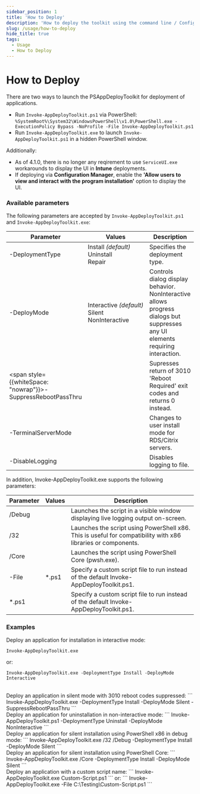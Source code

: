 ```yaml
---
sidebar_position: 1
title: 'How to Deploy'
description: 'How to deploy the toolkit using the command line / ConfigMgr / Intune.'
slug: /usage/how-to-deploy
hide_title: true
tags:
  - Usage
  - How to Deploy
---
```


# How to Deploy

There are two ways to launch the PSAppDeployToolkit for deployment of applications.

- Run `Invoke-AppDeployToolkit.ps1` via PowerShell:
`%SystemRoot%\System32\WindowsPowerShell\v1.0\PowerShell.exe -ExecutionPolicy Bypass -NoProfile -File Invoke-AppDeployToolkit.ps1`
- Run `Invoke-AppDeployToolkit.exe` to launch `Invoke-AppDeployToolkit.ps1` in a hidden PowerShell window.

Additionally:
- As of 4.1.0, there is no longer any reqirement to use `ServiceUI.exe` workarounds to display the UI in **Intune** deployments.
- If deploying via **Configuration Manager**, enable the **'Allow users to view and interact with the program installation'** option to display the UI.

### Available parameters

The following parameters are accepted by `Invoke-AppDeployToolkit.ps1` and `Invoke-AppDeployToolkit.exe`:

| Parameter | Values | Description |
| --------- | ------ | ----------- |
| -DeploymentType | Install&nbsp;*(default)*<br/>Uninstall<br/>Repair | Specifies the deployment type. |
| -DeployMode | Interactive&nbsp;*(default)*<br/>Silent<br/>NonInteractive | Controls dialog display behavior. NonInteractive allows progress dialogs but suppresses any UI elements requiring interaction. |
| <span style={{whiteSpace: "nowrap"}}>-SuppressRebootPassThru</span> | | Supresses return of 3010 'Reboot Required' exit codes and returns 0 instead. |
| -TerminalServerMode | | Changes to user install mode for RDS/Citrix servers. |
| -DisableLogging | | Disables logging to file. |

In addition, Invoke-AppDeployToolkit.exe supports the following parameters:

| Parameter | Values | Description |
| --------- | ------ | ----------- |
| /Debug | | Launches the script in a visible window displaying live logging output on-screen. |
| /32 | | Launches the script using PowerShell x86. This is useful for compatibility with x86 libraries or components. |
| /Core | | Launches the script using PowerShell Core (pwsh.exe). |
| -File | *.ps1 | Specify a custom script file to run instead of the default Invoke-AppDeployToolkit.ps1.
| *.ps1 | | Specify a custom script file to run instead of the default Invoke-AppDeployToolkit.ps1. |

### Examples

Deploy an application for installation in interactive mode:
```
Invoke-AppDeployToolkit.exe
```
or:
```
Invoke-AppDeployToolkit.exe -DeploymentType Install -DeployMode Interactive
```
<br/>
Deploy an application in silent mode with 3010 reboot codes suppressed:
```
Invoke-AppDeployToolkit.exe -DeploymentType Install -DeployMode Silent -SuppressRebootPassThru
```
<br/>
Deploy an application for uninstallation in non-interactive mode:
```
Invoke-AppDeployToolkit.ps1 -DeploymentType Uninstall -DeployMode NonInteractive
```
<br/>
Deploy an application for silent installation using PowerShell x86 in debug mode:
```
Invoke-AppDeployToolkit.exe /32 /Debug -DeploymentType Install -DeployMode Silent
```
<br/>
Deploy an application for silent installation using PowerShell Core:
```
Invoke-AppDeployToolkit.exe /Core -DeploymentType Install -DeployMode Silent
```
<br/>
Deploy an application with a custom script name:
```
Invoke-AppDeployToolkit.exe Custom-Script.ps1
```
or:
```
Invoke-AppDeployToolkit.exe -File C:\Testing\Custom-Script.ps1
```
